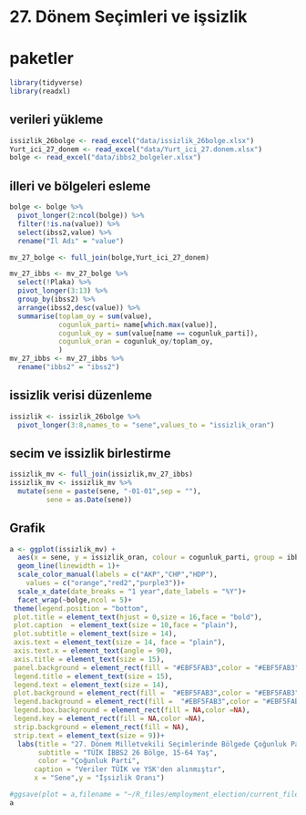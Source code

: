 # 27. Dönem Seçimleri ve işsizlik

# paketler

```r
library(tidyverse)
library(readxl)
```

## verileri yükleme

```r
issizlik_26bolge <- read_excel("data/issizlik_26bolge.xlsx")
Yurt_ici_27_donem <- read_excel("data/Yurt_ici_27.donem.xlsx")
bolge <- read_excel("data/ibbs2_bolgeler.xlsx")

```

## illeri ve bölgeleri esleme

```r
bolge <- bolge %>% 
  pivot_longer(2:ncol(bolge)) %>% 
  filter(!is.na(value)) %>% 
  select(ibss2,value) %>% 
  rename("İl Adı" = "value")

mv_27_bolge <- full_join(bolge,Yurt_ici_27_donem)

mv_27_ibbs <- mv_27_bolge %>% 
  select(!Plaka) %>% 
  pivot_longer(3:13) %>% 
  group_by(ibss2) %>% 
  arrange(ibss2,desc(value)) %>% 
  summarise(toplam_oy = sum(value),
            cogunluk_parti= name[which.max(value)],
            cogunluk_oy = sum(value[name == cogunluk_parti]),
            cogunluk_oran = cogunluk_oy/toplam_oy,
            )
mv_27_ibbs <- mv_27_ibbs %>% 
  rename("ibbs2" = "ibss2")

```

## issizlik verisi düzenleme

```r
issizlik <- issizlik_26bolge %>% 
  pivot_longer(3:8,names_to = "sene",values_to = "issizlik_oran")
```

## secim ve issizlik birlestirme

```r
issizlik_mv <- full_join(issizlik,mv_27_ibbs)
issizlik_mv <- issizlik_mv %>% 
  mutate(sene = paste(sene, "-01-01",sep = ""),
         sene = as.Date(sene))

```

## Grafik

```r
a <- ggplot(issizlik_mv) +
  aes(x = sene, y = issizlik_oran, colour = cogunluk_parti, group = ibbs2) +
  geom_line(linewidth = 1)+
  scale_color_manual(labels = c("AKP","CHP","HDP"),
    values = c("orange","red2","purple3"))+
  scale_x_date(date_breaks = "1 year",date_labels = "%Y")+
  facet_wrap(~bolge,ncol = 5)+
 theme(legend.position = "bottom", 
 plot.title = element_text(hjust = 0,size = 16,face = "bold"),
 plot.caption  = element_text(size = 10,face = "plain"),
 plot.subtitle = element_text(size = 14),
 axis.text = element_text(size = 14, face = "plain"),
 axis.text.x = element_text(angle = 90),
 axis.title = element_text(size = 15),
 panel.background = element_rect(fill = "#EBF5FAB3",color = "#EBF5FAB3"),
 legend.title = element_text(size = 15),
 legend.text = element_text(size = 14),
 plot.background = element_rect(fill =  "#EBF5FAB3",color = "#EBF5FAB3"),
 legend.background = element_rect(fill =  "#EBF5FAB3",color = "#EBF5FAB3"),
 legend.box.background = element_rect(fill = NA,color =NA),
 legend.key = element_rect(fill = NA,color =NA),
 strip.background = element_rect(fill = NA),
 strip.text = element_text(size = 9))+
  labs(title = "27. Dönem Milletvekili Seçimlerinde Bölgede Çoğunluk Partiye Göre İşsizlik Oranı Değişimi",
       subtitle = "TÜİK İBBS2 26 Bölge, 15-64 Yaş",
       color = "Çoğunluk Parti",
      caption = "Veriler TÜİK ve YSK'den alınmıştır",
      x = "Sene",y = "İşsizlik Oranı")
```

```r
#ggsave(plot = a,filename = "~/R_files/employment_election/current_files/issizlik_26_bolge.png",width = 15,height = 12)
a
```
